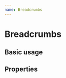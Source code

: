 ```yaml
---
name: Breadcrumbs
---
```



# Breadcrumbs

## Basic usage

<Playground>
  <Breadcrumbs sections={[
    { name: 'Home', href: '/' },
    { name: 'Components', href: '/' },
    { name: 'Breadcrumbs' }
  ]} />
</Playground>


## Properties

<PropsTable of={Breadcrumbs}></PropsTable>
